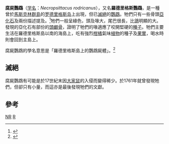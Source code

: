 {{speciesbox
| status = EX
| status_system = IUCN3.1
| status_ref = <ref>{{cite iucn|url= https://www.iucnredlist.org/species/22728851/94998888 |title=''Necropsittacus rodricanus'' |author=BirdLife International |author-link=BirdLife International |year=2016 |page= e.T22728851A94998888 |access-date= 2 January 2020|ref=harv}}</ref>
| extinct = 1761年后
| image = Necropsittacus.jpg
| image_caption = [[亚化石|亚化石]]头骨和肢骨，1879年
| genus = Necropsittacus
| parent_authority = [[Alphonse_Milne-Edwards|Milne-Edwards]], 1874
| species = rodricanus
| authority = (Milne-Edwards, 1867)
| synonyms =
* ''Psittacus rodricanus'' <small>Milne-Edwards, 1867</small>
* ''Psittacus rodericanus'' <small>Milne-Edwards, 1873</small>
* ''Necropsittacus rodericanus'' <small>Newton, 1875</small>
|range_map=LocationRodrigues.PNG
|range_map_caption=[[罗德里格斯岛|罗德里格斯岛]]的位置}}
'''腐屍鸚鵡'''（[[学名|学名]]：''Necropsittacus rodricanus''），又名'''羅德里格斯鸚鵡'''，是一種曾於[[馬斯克林群島|馬斯克林群島]]的[[罗德里格斯岛|罗德里格斯岛]]上出現，但已[[滅絕|滅絕]]的[[鸚鵡|鸚鵡]]。牠們只有一些骨頭[[亞化石|亞化石]]及兩份描述提及。<ref>{{Cite journal en|author=Milne-Edwards, Alphonse|year=1867|title=Mémoire sur un Psittacien fossile de l'Île Rodrigue|journal=Ann. Sci. Nat. Zool. (Paris)|volume=5|issue=8|pages=145-156}}</ref>牠們一般呈綠色，頭及喙大，尾巴很長，比[[鴿|鴿]]明顯的大。發現的亞化石有部份的[[頭顱骨|頭顱骨]]，證明了牠們的喙適應了咬開堅硬的[[種子|種子]]。牠們主要生活在羅德里格斯島以南的海島上，吃有強烈[[柑橘|柑橘]]氣味[[植物|植物]]的種子及[[果實|果實]]，喝水時則會回到主島上。

腐屍鸚鵡的學名意思是「羅德里格斯島上的鸚鵡屍體」。<ref name="EllisNTB"> {{cite book| last = Ellis| first = Richard| title = No Turning Back: The Life and Death of Animal Species| url = https://archive.org/details/noturningbacklif00elli| publisher = Harper Perennial | date = 2004| location = New York| pages = [https://archive.org/details/noturningbacklif00elli/page/n188 165]| isbn =0-06-055804-0 }}</ref>

==滅絕==
腐屍鸚鵡有可能是於17世紀末因[[大家鼠|大家鼠]]的入侵而變得稀少。於1761年就曾發現牠們，但卻只有小量，而這亦是最後發現牠們的文獻。

==參考==
{{reflist}}

{{Taxonbar|from=Q280498}}

[[Category:IUCN紅色名錄絕滅物種|NR]]
[[Category:鸚鵡亞科|R]]